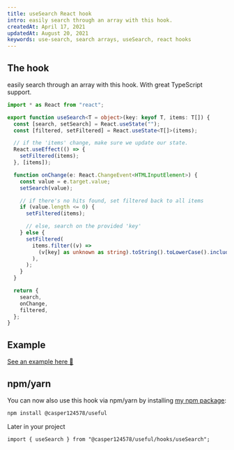 ```yaml
---
title: useSearch React hook
intro: easily search through an array with this hook.
createdAt: April 17, 2021
updatedAt: August 20, 2021
keywords: use-search, search arrays, useSearch, react hooks
---
```


## The hook

easily search through an array with this hook. With great TypeScript support.

```tsx:src/hooks/useSearch.ts
import * as React from "react";

export function useSearch<T = object>(key: keyof T, items: T[]) {
  const [search, setSearch] = React.useState("");
  const [filtered, setFiltered] = React.useState<T[]>(items);

  // if the 'items' change, make sure we update our state.
  React.useEffect(() => {
    setFiltered(items);
  }, [items]);

  function onChange(e: React.ChangeEvent<HTMLInputElement>) {
    const value = e.target.value;
    setSearch(value);

    // if there's no hits found, set filtered back to all items
    if (value.length <= 0) {
      setFiltered(items);

      // else, search on the provided 'key'
    } else {
      setFiltered(
        items.filter((v) =>
          (v[key] as unknown as string).toString().toLowerCase().includes(value.toLowerCase()),
        ),
      );
    }
  }

  return {
    search,
    onChange,
    filtered,
  };
}
```

## Example

[See an example here 🚀](https://codesandbox.io/s/use-search-hook-2o2q2)

## npm/yarn

You can now also use this hook via npm/yarn by installing [my npm package](https://npm.im/@casper124578/useful):

```bash
npm install @casper124578/useful
```

Later in your project

```tsx
import { useSearch } from "@casper124578/useful/hooks/useSearch";
```
